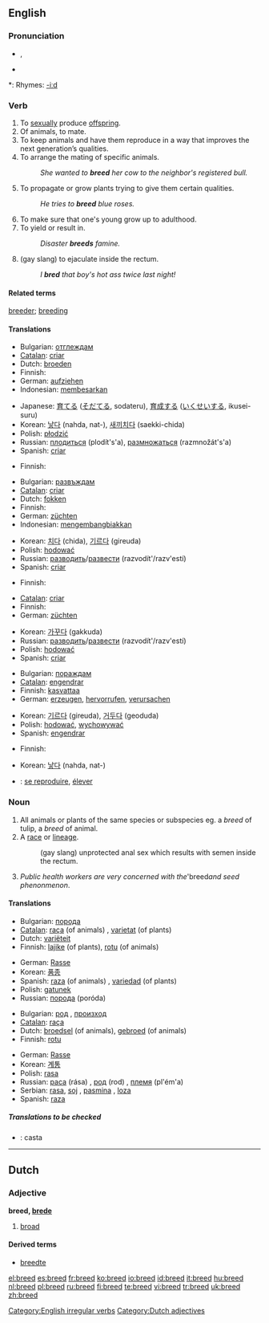 ==English==

===Pronunciation===
* {{SAMPA|/bri:d/}}, {{IPA|/briːd/}}
* {{audio|en-us-breed.ogg|Audio (US)}}

*: Rhymes: [[Rhymes:English:-iːd|-iːd]]

===Verb===
{{en-verb|breeds|breeding|bred}}

# To [[sexually]] produce [[offspring]].
# Of animals, to mate.
# To keep animals and have them reproduce in a way that improves the next generation’s qualities.
# To arrange the mating of specific animals.
#: ''She wanted to '''breed''' her cow to the neighbor's registered bull.''
# To propagate or grow plants trying to give them certain qualities.
#: ''He tries to '''breed''' blue roses.''
# To make sure that one's young grow up to adulthood.
# To yield or result in.
#: ''Disaster '''breeds''' famine.''
# (gay slang) to ejaculate inside the rectum.
#: ''I '''bred''' that boy's hot ass twice last night!''

====Related terms====
[[breeder]]; [[breeding]]

====Translations====
{{trans-top|to sexually produce offspring}}
* Bulgarian: [[отглеждам]]
* [[Catalan]]: [[criar]]
* Dutch: [[broeden]]
* Finnish: {{t|fi|lisääntyä}}
* German: [[aufziehen]]
* Indonesian: [[besar|membesarkan]]
{{trans-mid}}
* Japanese: [[育てる]] ([[そだてる]], sodateru), [[育成]]する ([[いくせい]]する, ikusei-suru)
* Korean: [[낳다]] (nahda, nat-), [[새끼]][[치다]] (saekki-chida)
* Polish: [[płodzić]]
* Russian: [[плодиться]] (plodít's'a), [[размножаться]] (razmnožát's'a)
* Spanish: [[criar]]
{{trans-bottom}}

{{trans-top|of animals, to mate}}
* Finnish: {{t|fi|paritella}}
{{trans-mid}}
{{trans-bottom}}

{{trans-top|to keep animals and have them reproduce}}
* Bulgarian: [[развъждам]]
* [[Catalan]]: [[criar]]
* Dutch: [[fokken]]
* Finnish: {{t|fi|jalostaa}}
* German: [[züchten]]
* Indonesian: [[kembang-biak|mengembangbiakkan]]
{{trans-mid}}
* Korean: [[치다]] (chida), [[기르다]] (gireuda)
* Polish: [[hodować]]
* Russian: [[разводить]]/[[развести]] (razvodít'/razv'estí)
* Spanish: [[criar]]
{{trans-bottom}}

{{trans-top|trans-top|to arrange mating of animals}}
* Finnish: {{t|fi|astuttaa}}
{{trans-mid}}
{{trans-bottom}}

{{trans-top|to propagate or grow plants}}
* [[Catalan]]: [[criar]]
* Finnish: {{t|fi|jalostaa}}
* German: [[züchten]]
{{trans-mid}}
* Korean: [[가꾸다]] (gakkuda)
* Russian: [[разводить]]/[[развести]] (razvodít'/razv'estí)
* Polish: [[hodować]]
* Spanish: [[criar]]
{{trans-bottom}}

{{trans-top|to make sure that one's young grow up to adulthood}}
* Bulgarian: [[пораждам]]
* [[Catalan]]: [[engendrar]]
* Finnish: [[kasvattaa]]
* German: [[erzeugen]], [[hervorrufen]], [[verursachen]]
{{trans-mid}}
* Korean: [[기르다]] (gireuda), [[거두다]] (geoduda)
* Polish: [[hodować]], [[wychowywać]]
* Spanish: [[engendrar]]
{{trans-bottom}}

{{trans-top|to yield or result in}}
* Finnish: {{t|fi|synnyttää}}
{{trans-mid}}
* Korean: [[낳다]] (nahda, nat-)
{{trans-bottom}}

{{ttbc-top}}
* {{ttbc|French}}: [[reproduire|se reproduire]], [[élever]]
{{ttbc-bottom}}

===Noun===
{{en-noun}}

# All animals or plants of the same species or subspecies eg. a ''breed'' of tulip, a ''breed'' of animal.
# A [[race]] or [[lineage]].
#: (gay slang) unprotected anal sex which results with semen inside the rectum.
# ''Public health workers are very concerned with the '''breed'' and seed phenonmenon''.

====Translations====
{{trans-top|All animals or plants of the same species or subspecies}}
* Bulgarian: [[порода]] {{f}}
* [[Catalan]]: [[raça]] (of animals) {{f}}, [[varietat]] (of plants) {{f}}
* Dutch: [[variëteit]] {{f}}
* Finnish: [[lajike]] (of plants), [[rotu]] (of animals)
{{trans-mid}}
* German: [[Rasse]] {{f}}
* Korean: [[품종]]
* Spanish: [[raza]] (of animals) {{f}}, [[variedad]] (of plants) {{f}}
* Polish: [[gatunek]] {{m}}
* Russian: [[порода]] (poróda) {{f}}
{{trans-bottom}}

{{trans-top|A race or lineage}}
* Bulgarian: [[род]] {{m}}, [[произход]] {{m}}
* [[Catalan]]: [[raça]] {{f}}
* Dutch: [[broedsel]] {{n}} (of animals), [[gebroed]] {{n}} (of animals)
* Finnish: [[rotu]]
{{trans-mid}}
* German: [[Rasse]] {{f}}
* Korean: [[계통]]
* Polish: [[rasa]] {{f}}
* Russian: [[раса]] (rása) {{f}}, [[род]] (rod) {{m}}, [[племя]] (pl'ém'a) {{n}}
* Serbian: [[rasa]], [[soj]] {{m}}, [[pasmina]] {{f}}, [[loza]] {{f}}
* Spanish: [[raza]] {{f}}
{{trans-bottom}}

=====Translations to be checked=====
{{checktrans}}
{{top}}
* {{ttbc|Spanish}}: casta {{m}}
{{mid}}
{{bottom}}

[[Category:English irregular verbs]]

----

==Dutch==

===Adjective===
'''breed, [[brede]]'''

# [[broad]]

====Derived terms====
* [[breedte]]

[[Category:Dutch adjectives]]

[[el:breed]]
[[es:breed]]
[[fr:breed]]
[[ko:breed]]
[[io:breed]]
[[id:breed]]
[[it:breed]]
[[hu:breed]]
[[nl:breed]]
[[pl:breed]]
[[ru:breed]]
[[fi:breed]]
[[te:breed]]
[[vi:breed]]
[[tr:breed]]
[[uk:breed]]
[[zh:breed]]